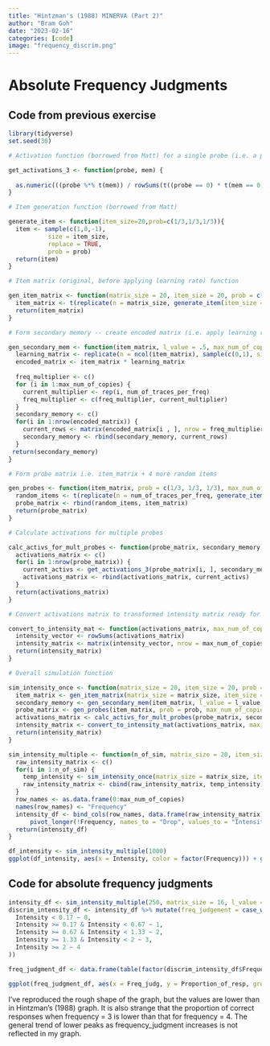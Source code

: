 ```yaml
---
title: "Hintzman's (1988) MINERVA (Part 2)"
author: "Bram Goh"
date: "2023-02-16"
categories: [code]
image: "frequency_discrim.png"
---
```


# Absolute Frequency Judgments

## Code from previous exercise

```r
library(tidyverse)
set.seed(30)

# Activation function (borrowed from Matt) for a single probe (i.e. a probe vector)

get_activations_3 <- function(probe, mem) {
  
  as.numeric(((probe %*% t(mem)) / rowSums(t((probe == 0) * t(mem == 0)) == 0))^3)
}

# Item generation function (borrowed from Matt)

generate_item <- function(item_size=20,prob=c(1/3,1/3,1/3)){
  item <- sample(c(1,0,-1),
           size = item_size,
           replace = TRUE,
           prob = prob)
  return(item)
}

# Item matrix (original, before applying learning rate) function

gen_item_matrix <- function(matrix_size = 20, item_size = 20, prob = c(1/3, 1/3, 1/3)) {
  item_matrix <- t(replicate(n = matrix_size, generate_item(item_size = item_size, prob = prob)))
  return(item_matrix)
}

# Form secondary memory -- create encoded matrix (i.e. apply learning rate) and input varying frequencies of items

gen_secondary_mem <- function(item_matrix, l_value = .5, max_num_of_copies = 5, num_of_traces_per_freq = 4) {
  learning_matrix <- replicate(n = ncol(item_matrix), sample(c(0,1), size = nrow(item_matrix), prob = c(1 - l_value, l_value), replace = TRUE))
  encoded_matrix <- item_matrix * learning_matrix
  
  freq_multiplier <- c()
  for (i in 1:max_num_of_copies) {
    current_multiplier <- rep(i, num_of_traces_per_freq)
    freq_multiplier <- c(freq_multiplier, current_multiplier)
  }
  secondary_memory <- c()
  for(i in 1:nrow(encoded_matrix)) {
    current_rows <- matrix(encoded_matrix[i , ], nrow = freq_multiplier[i], ncol = ncol(encoded_matrix), byrow = TRUE)
    secondary_memory <- rbind(secondary_memory, current_rows)
  }
 return(secondary_memory)
}

# Form probe matrix i.e. item_matrix + 4 more random items

gen_probes <- function(item_matrix, prob = c(1/3, 1/3, 1/3), max_num_of_copies = 5, num_of_traces_per_freq = 4) {
  random_items <- t(replicate(n = num_of_traces_per_freq, generate_item(item_size = ncol(item_matrix), prob = prob)))
  probe_matrix <- rbind(random_items, item_matrix)
  return(probe_matrix)
}

# Calculate activations for multiple probes

calc_activs_for_mult_probes <- function(probe_matrix, secondary_memory) {
  activations_matrix <- c()
  for(i in 1:nrow(probe_matrix)) {
    current_activs <- get_activations_3(probe_matrix[i, ], secondary_memory)
    activations_matrix <- rbind(activations_matrix, current_activs)
  }
  return(activations_matrix)
}

# Convert activations matrix to transformed intensity matrix ready for plotting

convert_to_intensity_mat <- function(activations_matrix, max_num_of_copies = 5, num_of_traces_per_freq = 4) {
  intensity_vector <- rowSums(activations_matrix)
  intensity_matrix <- matrix(intensity_vector, nrow = max_num_of_copies + 1, ncol = num_of_traces_per_freq, byrow = TRUE)
  return(intensity_matrix)
}
```

```r
# Overall simulation function

sim_intensity_once <- function(matrix_size = 20, item_size = 20, prob = c(1/3, 1/3, 1/3), l_value = .5, max_num_of_copies = 5, num_of_traces_per_freq = 4) {
  item_matrix <- gen_item_matrix(matrix_size = matrix_size, item_size = item_size, prob = prob)
  secondary_memory <- gen_secondary_mem(item_matrix, l_value = l_value, max_num_of_copies = max_num_of_copies, num_of_traces_per_freq = num_of_traces_per_freq)
  probe_matrix <- gen_probes(item_matrix, prob = prob, max_num_of_copies = max_num_of_copies, num_of_traces_per_freq = num_of_traces_per_freq)
  activations_matrix <- calc_activs_for_mult_probes(probe_matrix, secondary_memory)
  intensity_matrix <- convert_to_intensity_mat(activations_matrix, max_num_of_copies = max_num_of_copies, num_of_traces_per_freq = num_of_traces_per_freq)
  return(intensity_matrix)
}

sim_intensity_multiple <- function(n_of_sim, matrix_size = 20, item_size = 20, prob = c(1/3, 1/3, 1/3), l_value = .5, max_num_of_copies = 5, num_of_traces_per_freq = 4) {
  raw_intensity_matrix <- c()
  for(i in 1:n_of_sim) {
    temp_intensity <- sim_intensity_once(matrix_size = matrix_size, item_size = item_size, prob = prob, l_value = l_value, max_num_of_copies = max_num_of_copies, num_of_traces_per_freq = num_of_traces_per_freq)
    raw_intensity_matrix <- cbind(raw_intensity_matrix, temp_intensity)
  }
  row_names <- as.data.frame(0:max_num_of_copies)
  names(row_names) <- "Frequency"
  intensity_df <- bind_cols(row_names, data.frame(raw_intensity_matrix)) %>%
      pivot_longer(!Frequency, names_to = "Drop", values_to = "Intensity") %>% select("Frequency", "Intensity")
  return(intensity_df)
}
```

```r

df_intensity <- sim_intensity_multiple(1000)
ggplot(df_intensity, aes(x = Intensity, color = factor(Frequency))) + geom_density(show.legend = TRUE) + xlim(-1, 2)
```

## Code for absolute frequency judgments

```r
intensity_df <- sim_intensity_multiple(250, matrix_size = 16, l_value = 0.8, max_num_of_copies = 4)
discrim_intensity_df <- intensity_df %>% mutate(freq_judgement = case_when(
  Intensity < 0.17 ~ 0,
  Intensity >= 0.17 & Intensity < 0.67 ~ 1,
  Intensity >= 0.67 & Intensity < 1.33 ~ 2,
  Intensity >= 1.33 & Intensity < 2 ~ 3,
  Intensity >= 2 ~ 4
))

freq_judgment_df <- data.frame(table(factor(discrim_intensity_df$Frequency, levels = 0:4), factor(discrim_intensity_df$freq_judgement, levels = 0:4))) %>% mutate(Freq = Freq/1000) %>% rename(Real_freq = Var1, Freq_judg = Var2, Proportion_of_resp = Freq)


```

```r
ggplot(freq_judgment_df, aes(x = Freq_judg, y = Proportion_of_resp, group = Real_freq, color = Real_freq)) + geom_path() + geom_point()

```

I've reproduced the rough shape of the graph, but the values are lower than in Hintzman's (1988) graph. It is also strange that the proportion of correct responses when frequency = 3 is lower than that for frequency = 4. The general trend of lower peaks as frequency_judgment increases is not reflected in my graph.

